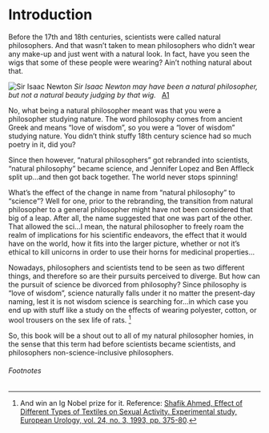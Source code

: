 
# Introduction

Before the 17th and 18th centuries, scientists were called natural philosophers. And that wasn’t taken to mean philosophers who didn’t wear any make-up and just went with a natural look. In fact, have you seen the wigs that some of these people were wearing? Ain’t nothing natural about that.

![Sir Isaac Newton](../../public/images/introduction/sir-isaac-newton.jpg)
<span style={imgDescStyle}><em>Sir Isaac Newton may have been a natural philosopher, but not a natural beauty judging by that wig. &nbsp; </em> [A1](/image-sources)</span>

No, what being a natural philosopher meant was that you were a philosopher studying nature. The word philosophy comes from ancient Greek and means “love of wisdom”, so you were a “lover of wisdom” studying nature. You didn’t think stuffy 18th century science had so much poetry in it, did you?

Since then however, “natural philosophers” got rebranded into scientists, “natural philosophy” became science, and Jennifer Lopez and Ben Affleck split up…and then got back together. The world never stops spinning!

What’s the effect of the change in name from “natural philosophy” to “science”? Well for one, prior to the rebranding, the transition from natural philosopher to a general philosopher might have not been considered that big of a leap. After all, the name suggested that one was part of the other. That allowed the sci…I mean, the natural philosopher to freely roam the realm of implications for his scientific endeavors, the effect that it would have on the world, how it fits into the larger picture, whether or not it’s ethical to kill unicorns in order to use their horns for medicinal properties...

Nowadays, philosophers and scientists tend to be seen as two different things, and therefore so are their pursuits perceived to diverge. But how can the pursuit of science be divorced from philosophy? Since philosophy is “love of wisdom”, science naturally falls under it no matter the present-day naming, lest it is not wisdom science is searching for…in which case you end up with stuff like a study on the effects of wearing polyester, cotton, or wool trousers on the sex life of rats. [^1]

So, this book will be a shout out to all of my natural philosopher homies, in the sense that this term had before scientists became scientists, and philosophers non-science-inclusive philosophers.


###### Footnotes

[^1]: And win an Ig Nobel prize for it. Reference: [Shafik Ahmed, Effect of Different Types of Textiles on Sexual Activity. Experimental study, European Urology, vol. 24, no. 3, 1993, pp. 375-80](http://europepmc.org/article/med/8262106).